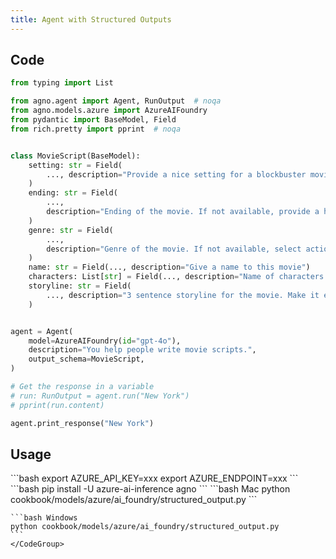 ```yaml
---
title: Agent with Structured Outputs
---
```


## Code

```python cookbook/models/azure/ai_foundry/structured_output.py
from typing import List

from agno.agent import Agent, RunOutput  # noqa
from agno.models.azure import AzureAIFoundry
from pydantic import BaseModel, Field
from rich.pretty import pprint  # noqa


class MovieScript(BaseModel):
    setting: str = Field(
        ..., description="Provide a nice setting for a blockbuster movie."
    )
    ending: str = Field(
        ...,
        description="Ending of the movie. If not available, provide a happy ending.",
    )
    genre: str = Field(
        ...,
        description="Genre of the movie. If not available, select action, thriller or romantic comedy.",
    )
    name: str = Field(..., description="Give a name to this movie")
    characters: List[str] = Field(..., description="Name of characters for this movie.")
    storyline: str = Field(
        ..., description="3 sentence storyline for the movie. Make it exciting!"
    )


agent = Agent(
    model=AzureAIFoundry(id="gpt-4o"),
    description="You help people write movie scripts.",
    output_schema=MovieScript,
)

# Get the response in a variable
# run: RunOutput = agent.run("New York")
# pprint(run.content)

agent.print_response("New York")
```

## Usage

<Steps>
  <Snippet file="create-venv-step.mdx" />

  <Step title="Set your API key">
    ```bash
    export AZURE_API_KEY=xxx
    export AZURE_ENDPOINT=xxx
    ```
  </Step>

  <Step title="Install libraries">
    ```bash
    pip install -U azure-ai-inference agno
    ```
  </Step>

  <Step title="Run Agent">
    <CodeGroup>
    ```bash Mac
    python cookbook/models/azure/ai_foundry/structured_output.py
    ```

    ```bash Windows
    python cookbook/models/azure/ai_foundry/structured_output.py
    ```
    </CodeGroup>
  </Step>
</Steps>
